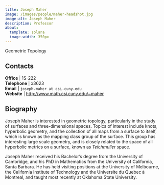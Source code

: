 ```yaml
---
title: Joseph Maher
image: /images/people/maher-headshot.jpg
image-alt: Joseph Maher
description: Professor
about:
  template: solana
  image-width: 350px
---
```



Geometric Topology


## Contacts

<i class="bi bi-door-open"></i> **Office** | 1S-222 <br/>
<i class="bi bi-telephone"></i> **Telephone** | x3623 <br/>
<i class="bi bi-mailbox"></i> **Email** | `joseph.maher at csi.cuny.edu` <br/>
<i class="bi bi-x-diamond"></i> **Website**  | [http://www.math.csi.cuny.edu/~maher](http://www.math.csi.cuny.edu/~maher) <br/>

## Biography

Joseph Maher is interested in geometric topology, particularly in
the study of surfaces and three-dimensional spaces. Topics of interest
include knots, hyperbolic geometry, and the collection of all maps
from a surface to itself, which is known as the mapping class group of
the surface.  This group has interesting large scale geometry, and is
closely related to the space of all hyperbolic metrics on a surface,
known as *Teichmuller* space.

Joseph Maher received his Bachelor's degree from the University of
Cambridge, and his PhD in Mathematics from the University of
California, Santa Barbara. He has held visiting positions at the
University of Melbourne, the California Institute of Technology and
the Universite du Quebec à Montreal, and taught most recently at
Oklahoma State University.


